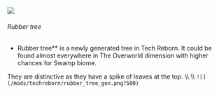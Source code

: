 ![](/mods/techreborn/rubber_sapling.png)

###### Rubber tree

- Rubber tree** is a newly generated tree in Tech Reborn. It
        could be found almost everywhere in The Overworld dimension with
        higher chances for Swamp biome.

They are distinctive as they have a spike of leaves at the top. \\\\
\\\\ `![](/mods/techreborn/rubber_tree_gen.png?500)`
